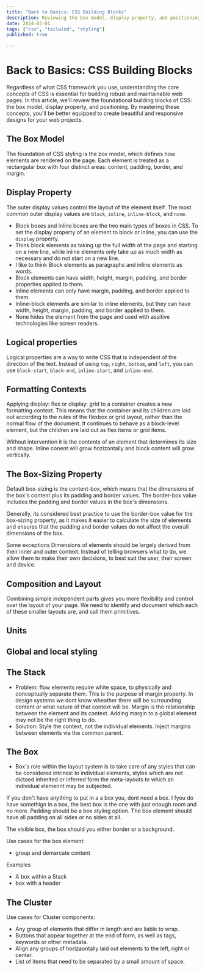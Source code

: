 ```yaml
---
title: "Back to Basics: CSS Building Blocks"
description: Reviewing the box model, display property, and positioning in CSS to build a strong foundation for styling web pages.
date: 2024-03-01
tags: ["css", "tailwind", "styling"]
published: true

---
```


# Back to Basics: CSS Building Blocks

Regardless of what CSS framework you use, understanding the core concepts of CSS is essential
for building robust and maintainable web pages. In this article, we'll review the foundational
building blocks of CSS: the box model, display property, and positioning. By mastering these
concepts, you'll be better equipped to create beautiful and responsive designs for your web projects.

## The Box Model

The foundation of CSS styling is the box model, which defines how elements are rendered on the page.
Each element is treated as a rectangular box with four distinct areas: content, padding, border, and margin.

## Display Property

The outer display values control the layout of the element itself. The most common outer display values are
`block`, `inline`, `inline-block`, and `none`.

- Block boxes and inline boxes are the two main types of boxes in CSS. To set the display
  property of an element to block or inline, you can use the `display` property.
- Think block elements as taking up the full width of the page and starting on a new line,
  while inline elements only take up as much width as necessary and do not start on a new line.
- I like to think Block elements as paragraphs and inline elements as words.
- Block elements can have width, height, margin, padding, and border properties applied to them.
- Inline elements can only have margin, padding, and border applied to them.
- Inline-block elements are similar to inline elements, but they can have width, height, margin, padding, and border applied to them.
- None hides the element from the page and used with assitive technologies like screen readers.

## Logical properties

Logical properties are a way to write CSS that is independent of the direction of the text. Instead of using
`top`, `right`, `bottom`, and `left`, you can use `block-start`, `block-end`, `inline-start`, and `inline-end`.

## Formatting Contexts

Applying display: flex or display: grid to a container creates a new formatting context.
This means that the container and its children are laid out according to the rules of the flexbox or
grid layout, rather than the normal flow of the document. It continues to behave as a block-level element, but
the children are laid out as flex items or grid items.

Without intervention it is the contents of an element that determines its size and shape. Inline conent will
grow hozizontally and block content will grow vertically.

## The Box-Sizing Property

Default box-sizing is the content-box, which means that the dimensions of the box's content plus its padding
and border values. The border-box value includes the padding and border values in the box's dimensions.

Generally, its considered best practice to use the border-box value for the box-sizing property, as it makes
it easier to calculate the size of elements and ensures that the padding and border values do not affect the
overall dimensions of the box.

Some exceptions
Dimensions of elements should be largely derived from their inner and outer context. Instead of telling browsers
what to do, we allow them to make their own decisions, to best suit the user, their screen and device.

## Composition and Layout

Combining simple independent parts gives you more flexibility and control over the layout of your page.
We need to identify and document which each of these smaller layouts are, and call them primitives.

## Units

## Global and local styling

## The Stack

- Problem: flow elements require white space, to physically and conceptually separate them. This is the purpose of
  margin property. In design systems we dont know wheather there will be surrounding content or what nature of that
  context will be. Margin is the relationship between the element and its context. Adding margin to a global element
  may not be the right thing to do.
- Solution: Style the context, not the individual elements. Inject margins between elements via the common parent.

## The Box

- Box's role within the layout system is to take care of any styles that can be considered intrinsic to individual
  elements, styles which are not dictaed inherited or inferred form the meta-layouts to which an individual elemennt
  may be subjected.

If you don't have anything to put in a a box you, dont need a box. I fyou do have somethign in a box, the best box
is the one with just enough room and no more. Padding should be a box styling option. The box element should have
all padding on all sides or no sides at all.

The visible box, the box should you either border or a background.

Use cases for the box element:

- group and demarcate content

Examples

- A box within a Stack
- box with a header

## The Cluster

Use cases for Cluster components:

- Any group of elements that differ in length and are liable to wrap.
- Buttons that appear together at the end of form, as well as tags, keywords or other metadata.
- Align any groups of horizaontally laid out elements to the left, right or center.
- List of items that need to be separated by a small amount of space.
